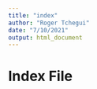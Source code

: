 ```yaml
---
title: "index"
author: "Roger Tchegui"
date: "7/10/2021"
output: html_document
---
```



# Index File